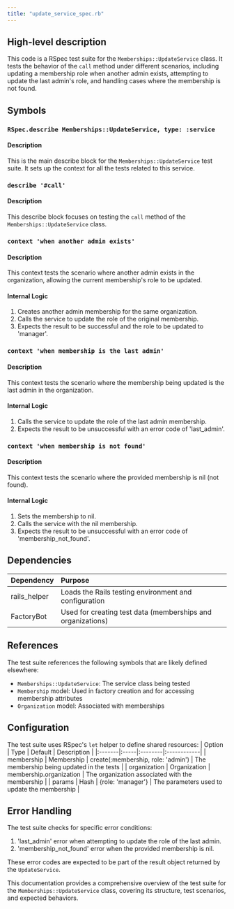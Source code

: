 ```yaml
---
title: "update_service_spec.rb"
---
```


## High-level description
This code is a RSpec test suite for the `Memberships::UpdateService` class. It tests the behavior of the `call` method under different scenarios, including updating a membership role when another admin exists, attempting to update the last admin's role, and handling cases where the membership is not found.

## Symbols

### `RSpec.describe Memberships::UpdateService, type: :service`
#### Description
This is the main describe block for the `Memberships::UpdateService` test suite. It sets up the context for all the tests related to this service.

### `describe '#call'`
#### Description
This describe block focuses on testing the `call` method of the `Memberships::UpdateService` class.

### `context 'when another admin exists'`
#### Description
This context tests the scenario where another admin exists in the organization, allowing the current membership's role to be updated.

#### Internal Logic
1. Creates another admin membership for the same organization.
2. Calls the service to update the role of the original membership.
3. Expects the result to be successful and the role to be updated to 'manager'.

### `context 'when membership is the last admin'`
#### Description
This context tests the scenario where the membership being updated is the last admin in the organization.

#### Internal Logic
1. Calls the service to update the role of the last admin membership.
2. Expects the result to be unsuccessful with an error code of 'last_admin'.

### `context 'when membership is not found'`
#### Description
This context tests the scenario where the provided membership is nil (not found).

#### Internal Logic
1. Sets the membership to nil.
2. Calls the service with the nil membership.
3. Expects the result to be unsuccessful with an error code of 'membership_not_found'.

## Dependencies
| Dependency | Purpose |
|:-----------|:--------|
| rails_helper | Loads the Rails testing environment and configuration |
| FactoryBot | Used for creating test data (memberships and organizations) |

## References
The test suite references the following symbols that are likely defined elsewhere:
- `Memberships::UpdateService`: The service class being tested
- `Membership` model: Used in factory creation and for accessing membership attributes
- `Organization` model: Associated with memberships

## Configuration
The test suite uses RSpec's `let` helper to define shared resources:
| Option | Type | Default | Description |
|:-------|:-----|:--------|:------------|
| membership | Membership | create(:membership, role: 'admin') | The membership being updated in the tests |
| organization | Organization | membership.organization | The organization associated with the membership |
| params | Hash | {role: 'manager'} | The parameters used to update the membership |

## Error Handling
The test suite checks for specific error conditions:
1. 'last_admin' error when attempting to update the role of the last admin.
2. 'membership_not_found' error when the provided membership is nil.

These error codes are expected to be part of the result object returned by the `UpdateService`.

This documentation provides a comprehensive overview of the test suite for the `Memberships::UpdateService` class, covering its structure, test scenarios, and expected behaviors.
